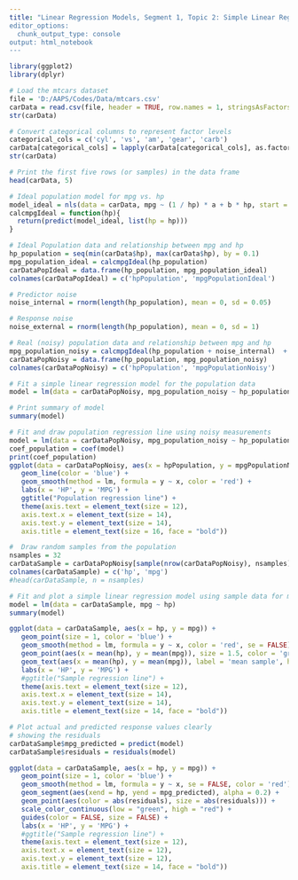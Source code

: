 ```yaml
---
title: "Linear Regression Models, Segment 1, Topic 2: Simple Linear Regression Model (SLRM) and its assumptions
editor_options:
  chunk_output_type: console
output: html_notebook
---
```


```r
library(ggplot2)
library(dplyr)
```

```r
# Load the mtcars dataset
file = 'D:/AAPS/Codes/Data/mtcars.csv'
carData = read.csv(file, header = TRUE, row.names = 1, stringsAsFactors = FALSE)
str(carData)
```

```r
# Convert categorical columns to represent factor levels
categorical_cols = c('cyl', 'vs', 'am', 'gear', 'carb')
carData[categorical_cols] = lapply(carData[categorical_cols], as.factor)
str(carData)
```

```r
# Print the first five rows (or samples) in the data frame
head(carData, 5)
```

```r
# Ideal population model for mpg vs. hp 
model_ideal = nls(data = carData, mpg ~ (1 / hp) * a + b * hp, start = list(a = 1, b = 1))
calcmpgIdeal = function(hp){
  return(predict(model_ideal, list(hp = hp)))
}
```

```r
# Ideal Population data and relationship between mpg and hp
hp_population = seq(min(carData$hp), max(carData$hp), by = 0.1)
mpg_population_ideal = calcmpgIdeal(hp_population)
carDataPopIdeal = data.frame(hp_population, mpg_population_ideal)
colnames(carDataPopIdeal) = c('hpPopulation', 'mpgPopulationIdeal')

# Predictor noise
noise_internal = rnorm(length(hp_population), mean = 0, sd = 0.05)

# Response noise
noise_external = rnorm(length(hp_population), mean = 0, sd = 1)

# Real (noisy) population data and relationship between mpg and hp
mpg_population_noisy = calcmpgIdeal(hp_population + noise_internal)  + noise_external
carDataPopNoisy = data.frame(hp_population, mpg_population_noisy)
colnames(carDataPopNoisy) = c('hpPopulation', 'mpgPopulationNoisy')
```

```r
# Fit a simple linear regression model for the population data
model = lm(data = carDataPopNoisy, mpg_population_noisy ~ hp_population)

# Print summary of model
summary(model)
```

```r
# Fit and draw population regression line using noisy measurements
model = lm(data = carDataPopNoisy, mpg_population_noisy ~ hp_population)
coef_population = coef(model)
print(coef_population)
ggplot(data = carDataPopNoisy, aes(x = hpPopulation, y = mpgPopulationNoisy)) +
   geom_line(color = 'blue') +
   geom_smooth(method = lm, formula = y ~ x, color = 'red') +
   labs(x = 'HP', y = 'MPG') + 
   ggtitle("Population regression line") +
   theme(axis.text = element_text(size = 12),
   axis.text.x = element_text(size = 14),
   axis.text.y = element_text(size = 14),
   axis.title = element_text(size = 16, face = "bold"))
```

```r
#  Draw random samples from the population
nsamples = 32
carDataSample = carDataPopNoisy[sample(nrow(carDataPopNoisy), nsamples), ]
colnames(carDataSample) = c('hp', 'mpg')
#head(carDataSample, n = nsamples)
```

```r
# Fit and plot a simple linear regression model using sample data for mpg vs. hp
model = lm(data = carDataSample, mpg ~ hp)
summary(model)

ggplot(data = carDataSample, aes(x = hp, y = mpg)) +
   geom_point(size = 1, color = 'blue') +
   geom_smooth(method = lm, formula = y ~ x, color = 'red', se = FALSE) +
   geom_point(aes(x = mean(hp), y = mean(mpg)), size = 1.5, color = 'green') +
   geom_text(aes(x = mean(hp), y = mean(mpg)), label = 'mean sample', hjust = 0, vjust = -0.5, size = 6, color = 'green') +
   labs(x = 'HP', y = 'MPG') + 
   #ggtitle("Sample regression line") +
   theme(axis.text = element_text(size = 12),
   axis.text.x = element_text(size = 14),
   axis.text.y = element_text(size = 14),
   axis.title = element_text(size = 14, face = "bold"))
```

```r
# Plot actual and predicted response values clearly
# showing the residuals
carDataSample$mpg_predicted = predict(model)
carDataSample$residuals = residuals(model)

ggplot(data = carDataSample, aes(x = hp, y = mpg)) +
   geom_point(size = 1, color = 'blue') +
   geom_smooth(method = lm, formula = y ~ x, se = FALSE, color = 'red') +
   geom_segment(aes(xend = hp, yend = mpg_predicted), alpha = 0.2) + 
   geom_point(aes(color = abs(residuals), size = abs(residuals))) +
   scale_color_continuous(low = "green", high = "red") + 
   guides(color = FALSE, size = FALSE) + 
   labs(x = 'HP', y = 'MPG') + 
   #ggtitle("Sample regression line") +
   theme(axis.text = element_text(size = 12),
   axis.text.x = element_text(size = 12),
   axis.text.y = element_text(size = 12),
   axis.title = element_text(size = 14, face = "bold"))
```
